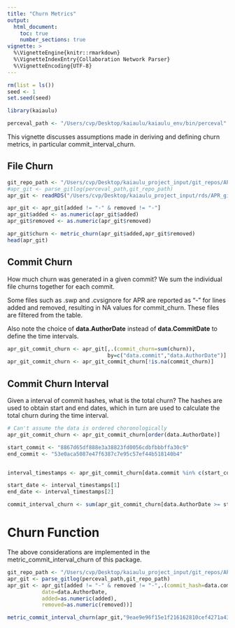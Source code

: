 ```yaml
---
title: "Churn Metrics"
output: 
  html_document:
    toc: true
    number_sections: true
vignette: >
  %\VignetteEngine{knitr::rmarkdown}
  %\VignetteIndexEntry{Collaboration Network Parser}
  %\VignetteEncoding{UTF-8}
---
```


```r
rm(list = ls())
seed <- 1
set.seed(seed)
```

```r
library(kaiaulu)
```

```r
perceval_path <- "/Users/cvp/Desktop/kaiaulu/kaiaulu_env/bin/perceval"
```

This vignette discusses assumptions made in deriving and defining churn metrics, in particular commit_interval_churn. 

## File Churn 

```r
git_repo_path <- "/Users/cvp/Desktop/kaiaulu_project_input/git_repos/APR/.git"
#apr_git <- parse_gitlog(perceval_path,git_repo_path)
apr_git <- readRDS("/Users/cvp/Desktop/kaiaulu_project_input/rds/APR_git.rds")

apr_git <- apr_git[added != "-" & removed != "-"] 
apr_git$added <- as.numeric(apr_git$added)
apr_git$removed <- as.numeric(apr_git$removed)

apr_git$churn <- metric_churn(apr_git$added,apr_git$removed)
head(apr_git)
```

## Commit Churn

How much churn was generated in a given commit? We sum the individual file churns together for each commit. 

Some files such as .swp and .cvsignore for APR are reported as "-" for lines added and removed, resulting in NA values for commit_churn. These files are filtered from the table. 

Also note the choice of **data.AuthorDate** instead of **data.CommitDate** to define the time intervals.

```r
apr_git_commit_churn <- apr_git[,.(commit_churn=sum(churn)),
                                by=c("data.commit","data.AuthorDate")]
apr_git_commit_churn <- apr_git_commit_churn[!is.na(commit_churn)]
```

## Commit Churn Interval 

Given a interval of commit hashes, what is the total churn? The hashes are used to obtain start and end dates, which in turn are used to calculate the total churn during the time interval.

```r
# Can't assume the data is ordered choronologically 
apr_git_commit_churn <- apr_git_commit_churn[order(data.AuthorDate)]

start_commit <- "8867d65df888e3a38823fd0056cdbfbbbffa30c9"
end_commit <- "53e0aca5087e47f6387c7e95c57ef44b518140b4"


interval_timestamps <- apr_git_commit_churn[data.commit %in% c(start_commit,end_commit)]$data.AuthorDate

start_date <- interval_timestamps[1]
end_date <- interval_timestamps[2]

commit_interval_churn <- sum(apr_git_commit_churn[data.AuthorDate >= start_date & data.AuthorDate <= end_date]$commit_churn)
```


# Churn Function

The above considerations are implemented in the metric_commit_interval_churn of this package. 

```r
git_repo_path <- "/Users/cvp/Desktop/kaiaulu_project_input/git_repos/APR/.git"
apr_git <- parse_gitlog(perceval_path,git_repo_path)
apr_git <- apr_git[added != "-" & removed != "-",.(commit_hash=data.commit,
           date=data.AuthorDate,
           added=as.numeric(added),
           removed=as.numeric(removed))]
```


```r
metric_commit_interval_churn(apr_git,"9eae9e96f15e1f216162810cef4271a439a74223","f1d2d568776b3708dd6a3077376e2331f9268b04")
```


